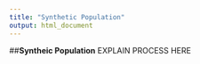 ```yaml
---
title: "Synthetic Population"
output: html_document
---
```

##**Syntheic Population**
EXPLAIN PROCESS HERE
